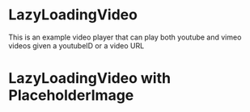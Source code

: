 
<Meta title="Core|Molecules/LazyLoadingVideo" component={LazyLoadingVideo} />

# LazyLoadingVideo

This is an example video player that can play both youtube and vimeo videos
given a youtubeID or a video URL

<Preview>
  <Story name="LazyLoadingVideo">
    <LazyLoadingVideo
      videoUrl="https://vimeo.com/145702525"
      videoTitle="Super Science Friends"
    />
  </Story>
</Preview>

<Props of={LazyLoadingVideo} />

# LazyLoadingVideo with PlaceholderImage

<Preview>
  <Story name="LazyLoadingVideo with PlaceholderImage">
    <LazyLoadingVideo
      videoUrl="Yl8yy5tpVIM"
      videoTitle="Workout with Rick Sanchez"
      placeholderImage="https://placekitten.com/400/300"
      autoplay={true}
    />
  </Story>
</Preview>
